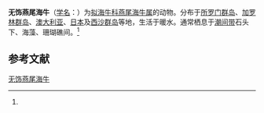 {{Speciesbox
| name = 无饰燕尾海牛
| status = 
| status_system = 
| image = Mariaglaja inornata 1.jpg
| image_width = 250px
| genus = Chelidonura
| species = inornata
| authority = (Baba, 1949)<ref name=id10635>{{cite web| url =http://www.bioinfo.cn/db05/BjdwSpecies.php?action=view&id=10635| title =无饰燕尾海牛| work =《中国动物物种编目数据库》| publisher =中国科学院微生物研究所| author =中国科学院动物研究所| accessdate =2009-04-28| deadurl =yes| archiveurl =https://web.archive.org/web/20160305071942/http://www.bioinfo.cn/db05/BjdwSpecies.php?action=view&id=10635| archivedate =2016-03-05}}</ref>
}}

'''无饰燕尾海牛'''（[[学名|学名]]：{{lang|la|''Chelidonura inornata''}}）为[[拟海牛科|拟海牛科]][[燕尾海牛属|燕尾海牛属]]的动物。分布于[[所罗门群岛|所罗门群岛]]、[[加罗林群岛|加罗林群岛]]、[[澳大利亚|澳大利亚]]、[[日本|日本]]及[[西沙群岛|西沙群岛]]等地，生活于暖水。通常栖息于[[潮间带|潮间带]]石头下、海藻、珊瑚礁间。<ref name=id10635/>

== 参考文献 ==
{{reflist}}

{{Commons category|Chelidonura inornata}}
{{Taxonbar|from=Q5089885}}

[[Category:燕尾海牛属|无饰燕尾海牛]]


{{软体动物小作品}}